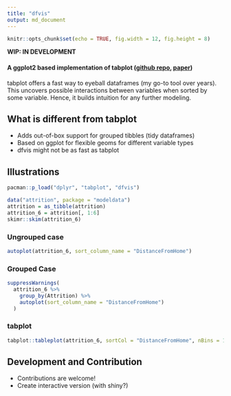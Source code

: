 ```yaml
---
title: "dfvis"
output: md_document
---
```


```r
knitr::opts_chunk$set(echo = TRUE, fig.width = 12, fig.height = 8)
```

**WIP: IN DEVELOPMENT**

#### A ggplot2 based implementation of tabplot ([github repo](https://github.com/mtennekes/tabplot), [paper](http://www.jds-online.com/file_download/379/JDS-1108.pdf))

tabplot offers a fast way to eyeball dataframes (my go-to tool over years). This uncovers possible interactions between variables when sorted by some variable. Hence, it builds intuition for any further modeling.

## What is different from tabplot

- Adds out-of-box support for grouped tibbles (tidy dataframes)
- Based on ggplot for flexible geoms for different variable types
- dfvis might not be as fast as tabplot

## Illustrations

```r
pacman::p_load("dplyr", "tabplot", "dfvis")
```

```r
data("attrition", package = "modeldata")
attrition = as_tibble(attrition)
attrition_6 = attrition[, 1:6]
skimr::skim(attrition_6)
```

### Ungrouped case

```r
autoplot(attrition_6, sort_column_name = "DistanceFromHome")
```

### Grouped Case

```r
suppressWarnings(
  attrition_6 %>% 
    group_by(Attrition) %>% 
    autoplot(sort_column_name = "DistanceFromHome")
  )
```

### tabplot

```r
tabplot::tableplot(attrition_6, sortCol = "DistanceFromHome", nBins = 10)
```

## Development and Contribution

- Contributions are welcome!
- Create interactive version (with shiny?)
